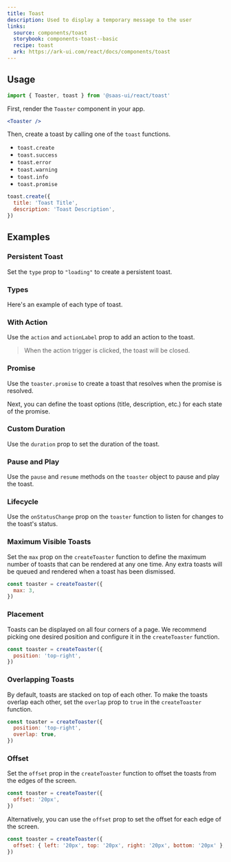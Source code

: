 ```yaml
---
title: Toast
description: Used to display a temporary message to the user
links:
  source: components/toast
  storybook: components-toast--basic
  recipe: toast
  ark: https://ark-ui.com/react/docs/components/toast
---
```


<ExampleTabs name="toaster-basic" />

## Usage

```jsx
import { Toaster, toast } from '@saas-ui/react/toast'
```

First, render the `Toaster` component in your app.

```jsx
<Toaster />
```

Then, create a toast by calling one of the `toast` functions.

- `toast.create`
- `toast.success`
- `toast.error`
- `toast.warning`
- `toast.info`
- `toast.promise`

```jsx
toast.create({
  title: 'Toast Title',
  description: 'Toast Description',
})
```

## Examples

### Persistent Toast

Set the `type` prop to `"loading"` to create a persistent toast.

<ExampleTabs name="toaster-persistent" />

### Types

Here's an example of each type of toast.

<ExampleTabs name="toaster-with-status" />

### With Action

Use the `action` and `actionLabel` prop to add an action to the toast.

> When the action trigger is clicked, the toast will be closed.

<ExampleTabs name="toaster-with-action" />

### Promise

Use the `toaster.promise` to create a toast that resolves when the promise is
resolved.

Next, you can define the toast options (title, description, etc.) for each state
of the promise.

<ExampleTabs name="toaster-with-promise" />

### Custom Duration

Use the `duration` prop to set the duration of the toast.

<ExampleTabs name="toaster-with-duration" />

### Pause and Play

Use the `pause` and `resume` methods on the `toaster` object to pause and play
the toast.

<ExampleTabs name="toaster-pause-and-play" />

### Lifecycle

Use the `onStatusChange` prop on the `toaster` function to listen for changes to
the toast's status.

<ExampleTabs name="toaster-lifecycle" />

### Maximum Visible Toasts

Set the `max` prop on the `createToaster` function to define the maximum number
of toasts that can be rendered at any one time. Any extra toasts will be queued
and rendered when a toast has been dismissed.

```jsx title="@/components/ui/toaster.tsx"
const toaster = createToaster({
  max: 3,
})
```

### Placement

Toasts can be displayed on all four corners of a page. We recommend picking one
desired position and configure it in the `createToaster` function.

```jsx title="@/components/ui/toaster.tsx"
const toaster = createToaster({
  position: 'top-right',
})
```

### Overlapping Toasts

By default, toasts are stacked on top of each other. To make the toasts overlap
each other, set the `overlap` prop to `true` in the `createToaster` function.

```jsx title="@/components/ui/toaster.tsx"
const toaster = createToaster({
  position: 'top-right',
  overlap: true,
})
```

### Offset

Set the `offset` prop in the `createToaster` function to offset the toasts from
the edges of the screen.

```jsx title="@/components/ui/toaster.tsx"
const toaster = createToaster({
  offset: '20px',
})
```

Alternatively, you can use the `offset` prop to set the offset for each edge of
the screen.

```jsx title="@/components/ui/toaster.tsx"
const toaster = createToaster({
  offset: { left: '20px', top: '20px', right: '20px', bottom: '20px' },
})
```
